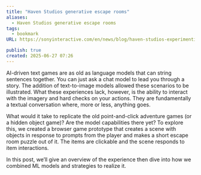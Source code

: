 ```yaml
---
title: "Haven Studios generative escape rooms"
aliases:
  - Haven Studios generative escape rooms
tags:
  - bookmark
URL: https://sonyinteractive.com/en/news/blog/haven-studios-experimenting-with-ml-driven-escape-room-games/

publish: true
created: 2025-06-27 07:26
---
```




AI-driven text games are as old as language models that can string sentences together. You can just ask a chat model to lead you through a story. The addition of text-to-image models allowed these scenarios to be illustrated. What these experiences lack, however, is the ability to interact with the imagery and hard checks on your actions. They are fundamentally a textual conversation where, more or less, anything goes.

What would it take to replicate the old point-and-click adventure games (or a hidden object game)? Are the model capabilities there yet? To explore this, we created a browser game prototype that creates a scene with objects in response to prompts from the player and makes a short escape room puzzle out of it. The items are clickable and the scene responds to item interactions.

In this post, we’ll give an overview of the experience then dive into how we combined ML models and strategies to realize it.